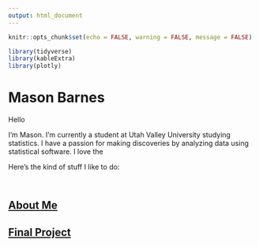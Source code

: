 ```yaml
---
output: html_document
---
```


```r
knitr::opts_chunk$set(echo = FALSE, warning = FALSE, message = FALSE)
```

```r
library(tidyverse)
library(kableExtra)
library(plotly)
```

# Mason Barnes

Hello

I'm Mason. I'm currently a student at Utah Valley University studying statistics. I have a passion for making discoveries by analyzing data using statistical software. I love the 

<!-- Insert a picture of yourself here --> 

Here's the kind of stuff I like to do:

```r

```



```r

```

## [About Me](http://barnesmas.github.io/about_me)

## [Final Project](http://barnesmas.github.io/final_project)

